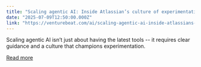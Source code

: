 ```yaml
---
title: "Scaling agentic AI: Inside Atlassian’s culture of experimentation"
date: "2025-07-09T12:50:00.000Z"
link: "https://venturebeat.com/ai/scaling-agentic-ai-inside-atlassians-culture-of-experimentation/"
---
```


Scaling agentic AI isn’t just about having the latest tools -- it requires clear guidance and a culture that champions experimentation.

[Read more](https://venturebeat.com/ai/scaling-agentic-ai-inside-atlassians-culture-of-experimentation/)

